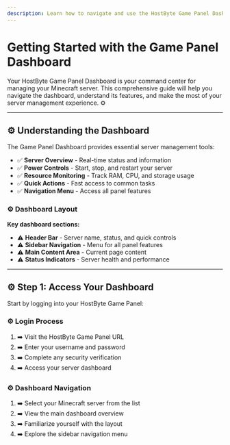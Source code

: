 ```yaml
---
description: Learn how to navigate and use the HostByte Game Panel Dashboard.
---
```


# Getting Started with the Game Panel Dashboard

Your HostByte Game Panel Dashboard is your command center for managing your Minecraft server. This comprehensive guide will help you navigate the dashboard, understand its features, and make the most of your server management experience. ⚙️

---

## ⚙️ Understanding the Dashboard

The Game Panel Dashboard provides essential server management tools:

- ✅ **Server Overview** - Real-time status and information
- ✅ **Power Controls** - Start, stop, and restart your server
- ✅ **Resource Monitoring** - Track RAM, CPU, and storage usage
- ✅ **Quick Actions** - Fast access to common tasks
- ✅ **Navigation Menu** - Access all panel features

### ⚙️ Dashboard Layout

**Key dashboard sections:**

- ⚠️ **Header Bar** - Server name, status, and quick controls
- ⚠️ **Sidebar Navigation** - Menu for all panel features
- ⚠️ **Main Content Area** - Current page content
- ⚠️ **Status Indicators** - Server health and performance

---

## ⚙️ Step 1: Access Your Dashboard

Start by logging into your HostByte Game Panel:

### ⚙️ Login Process

1. ➡️ Visit the HostByte Game Panel URL
2. ➡️ Enter your username and password
3. ➡️ Complete any security verification
4. ➡️ Access your server dashboard

### ⚙️ Dashboard Navigation

1. ➡️ Select your Minecraft server from the list
2. ➡️ View the main dashboard overview
3. ➡️ Familiarize yourself with the layout
4. ➡️ Explore the sidebar navigation menu